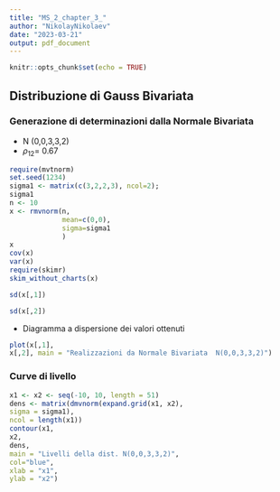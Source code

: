 ```yaml
---
title: "MS_2_chapter_3_"
author: "NikolayNikolaev"
date: "2023-03-21"
output: pdf_document
---
```


```r
knitr::opts_chunk$set(echo = TRUE)
```

## Distribuzione di Gauss Bivariata
### Generazione di determinazioni dalla Normale Bivariata
- N (0,0,3,3,2)
- $\rho_{12}$= 0.67 

```r
require(mvtnorm)
set.seed(1234)
sigma1 <- matrix(c(3,2,2,3), ncol=2); 
sigma1
n <- 10
x <- rmvnorm(n, 
             mean=c(0,0),
             sigma=sigma1
             )
x
cov(x)
var(x)
require(skimr)
skim_without_charts(x)

sd(x[,1])

sd(x[,2])
```

- Diagramma a dispersione dei valori ottenuti

```r
plot(x[,1],
x[,2], main = "Realizzazioni da Normale Bivariata  N(0,0,3,3,2)")
```
### Curve di livello
```r
x1 <- x2 <- seq(-10, 10, length = 51)
dens <- matrix(dmvnorm(expand.grid(x1, x2),
sigma = sigma1),
ncol = length(x1))
contour(x1,
x2,
dens,
main = "Livelli della dist. N(0,0,3,3,2)",
col="blue",
xlab = "x1",
ylab = "x2")
```

